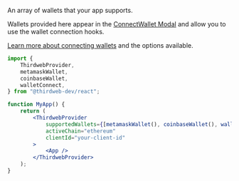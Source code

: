 An array of wallets that your app supports.

Wallets provided here appear in the [ConnectWallet Modal](/react/v4/components/ConnectWallet) and allow you to use
the wallet connection hooks.

[Learn more about connecting wallets](/react/v4/connecting-wallets) and the options available.

```jsx
import {
	ThirdwebProvider,
	metamaskWallet,
	coinbaseWallet,
	walletConnect,
} from "@thirdweb-dev/react";

function MyApp() {
	return (
		<ThirdwebProvider
			supportedWallets={[metamaskWallet(), coinbaseWallet(), walletConnect()]}
			activeChain="ethereum"
			clientId="your-client-id"
		>
			<App />
		</ThirdwebProvider>
	);
}
```
